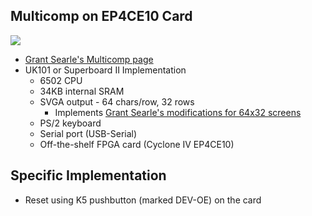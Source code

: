 == Multicomp on EP4CE10 Card ==

<img src="http://land-boards.com/blwiki/images/9/94/A-C4E10_Card_002.PNG"></img>

* [http://searle.hostei.com/grant/Multicomp/index.html Grant Searle's Multicomp page]
* UK101 or Superboard II Implementation
** 6502 CPU
** 34KB internal SRAM
** SVGA output - 64 chars/row, 32 rows
*** Implements [http://searle.hostei.com/grant/uk101FPGA/index.html#Modification3 Grant Searle's modifications for 64x32 screens]
** PS/2 keyboard
** Serial port (USB-Serial)
** Off-the-shelf FPGA card (Cyclone IV EP4CE10)

== Specific Implementation==

* Reset using K5 pushbutton (marked DEV-OE) on the card
